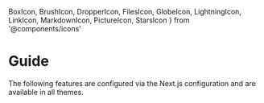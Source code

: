   BoxIcon,
  BrushIcon,
  DropperIcon,
  FilesIcon,
  GlobeIcon,
  LightningIcon,
  LinkIcon,
  MarkdownIcon,
  PictureIcon,
  StarsIcon
} from '@components/icons'

# Guide

The following features are configured via the Next.js configuration and are
available in all themes.

<Cards>
  <Card
    title="Creating Hubs"
    href="/docs/guide/creating-hubs"
  />
  <Card
    title="Notifications"
    href="/docs/guide/notifications"
  />
  <Card
    title="Collections"
    href="/docs/guide/collections"
  />
  <Card
    title="Analytics"
    href="/docs/guide/analytics"
  />
  <Card
    title="Checkout"
    href="/docs/guide/checkout"
  />
  <Card
    title="Hub Analytics"
    href="/docs/guide/anlytics"
  />
  <Card
    title="Marketplace"
    href="/docs/guide/marketplace"
  />
  <Card
    title="Navigation"
    href="/docs/guide/navigation"
  />
  <Card
    title="Sales"
    href="/docs/guide/sales"
  />
  <Card
    title="Store"
    href="/docs/guide/store"
  />
  <Card
    title="Users"
    href="/docs/guide/users"
  />
</Cards>
